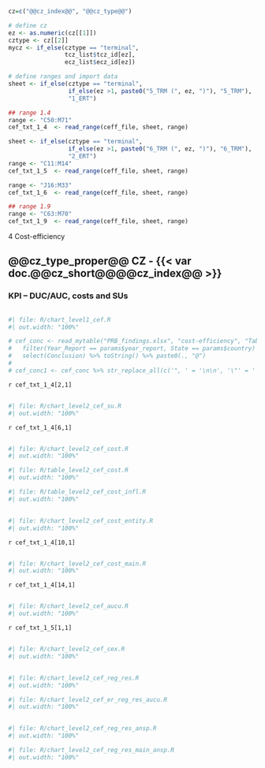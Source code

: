 ```r
cz=c("@@cz_index@@", "@@cz_type@@")

# define cz
ez <- as.numeric(cz[[1]])
cztype <- cz[[2]]
mycz <- if_else(cztype == "terminal",
                tcz_list$tcz_id[ez],
                ecz_list$ecz_id[ez])

# define ranges and import data
sheet <- if_else(cztype == "terminal",
                 if_else(ez >1, paste0("5_TRM (", ez, ")"), "5_TRM"),
                 "1_ERT")

## range 1.4
range <- "C50:M71"
cef_txt_1_4  <- read_range(ceff_file, sheet, range)

sheet <- if_else(cztype == "terminal",
                 if_else(ez >1, paste0("6_TRM (", ez, ")"), "6_TRM"),
                 "2_ERT")
range <- "C11:M14"
cef_txt_1_5  <- read_range(ceff_file, sheet, range)

range <- "J16:M33"
cef_txt_1_6  <- read_range(ceff_file, sheet, range)

## range 1.9
range <- "C63:M70"
cef_txt_1_9  <- read_range(ceff_file, sheet, range)
```

[4 Cost-efficiency]{class="fakeh1"}

## @@cz_type_proper@@ CZ - {{< var doc.@@cz_short@@@@cz_index@@ >}}

::: {#container-cef-duc style="clear: both"}

### KPI – DUC/AUC, costs and SUs

<!-- empty line to ensure next heading leaves enough space -->
<div style="height: 1px"></div>

:::: {#chart-cef-duc class="mychart"}
```r
#| file: R/chart_level1_cef.R
#| out.width: "100%"
```
::::

:::: {#concl-cef-duc}
```r
# cef_conc <- read_mytable("PRB_findings.xlsx", "cost-efficiency", "Table_Findings_CEFF") %>% 
#   filter(Year_Report == params$year_report, State == params$country) %>% 
#   select(Conclusion) %>% toString() %>% paste0(., "@")
# 
# cef_conc1 <- cef_conc %>% str_replace_all(c('", ' = '\n\n', '\"' = '', '\n\n\n' = '\n\n')) %>% str_replace(fixed('c('), '') %>%  str_replace(fixed(')@'), '\n') 
```

`r cef_txt_1_4[2,1]`
::::
:::

::: {#container-cef-su style="clear: both"}

<!-- empty line to ensure next heading leaves enough space -->
<div style="height: 1px"></div>

:::: {#chart-cef-su class="mychart"}
```r
#| file: R/chart_level2_cef_su.R
#| out.width: "100%"
```
::::

:::: {#concl-cef-su}

`r cef_txt_1_4[6,1]`

::::
:::

::: {#container-cef-cost style="clear: both"}

<!-- empty line to ensure next heading leaves enough space -->
<div style="height: 1px"></div>

:::: {#chart-cef-cost class="mychart"}
```r
#| file: R/chart_level2_cef_cost.R
#| out.width: "100%"
```

```r
#| file: R/table_level2_cef_cost.R
#| out.width: "100%"
```

```r
#| file: R/table_level2_cef_cost_infl.R
#| out.width: "100%"
```

::::

:::: {#concl-cef-cost}


::::
:::

::: {#container-cef-cost-entity style="clear: both"}

<!-- empty line to ensure next heading leaves enough space -->
<div style="height: 1px"></div>

:::: {#chart-cef-cost-entity class="mychart"}
```r
#| file: R/chart_level2_cef_cost_entity.R
#| out.width: "100%"
```
::::

:::: {#concl-cef-cost-entity}

`r cef_txt_1_4[10,1]`

::::
:::

::: {#container-cef-cost-main style="clear: both"}

<!-- empty line to ensure next heading leaves enough space -->
<div style="height: 1px"></div>

:::: {#chart-cef-cost-main class="mychart"}
```r
#| file: R/chart_level2_cef_cost_main.R
#| out.width: "100%"
```
::::

:::: {#concl-cef-cost-main}

`r cef_txt_1_4[14,1]`

::::
:::

::: {#container-cef-aucu style="clear: both"}

<!-- empty line to ensure next heading leaves enough space -->
<div style="height: 1px"></div>

:::: {#chart-cef-aucu class="mychart"}
```r
#| file: R/chart_level2_cef_aucu.R
#| out.width: "100%"
```
::::

:::: {#concl-cef-aucu}

`r cef_txt_1_5[1,1]`

::::
:::

::: {#container-cef-er-cex style="clear: both"}

<!-- empty line to ensure next heading leaves enough space -->
<div style="height: 1px"></div>

:::: {#chart-cef-er-cex class="mychart"}
```r
#| file: R/chart_level2_cef_cex.R
#| out.width: "100%"
```
::::

:::: {#concl-cef-er-cex}



::::
:::

::: {#container-cef-er-reg-res style="clear: both"}

<!-- empty line to ensure next heading leaves enough space -->
<div style="height: 1px"></div>

:::: {#chart-cef-er-reg-res class="mychart"}
```r
#| file: R/chart_level2_cef_reg_res.R
#| out.width: "100%"
```

```r
#| file: R/chart_level2_cef_er_reg_res_aucu.R
#| out.width: "100%"
```

::::

:::: {#concl-cef-er-reg-res}



::::
:::

::: {#container-cef-er-reg-res-main-ansp style="clear: both"}

<!-- empty line to ensure next heading leaves enough space -->
<div style="height: 1px"></div>

:::: {#chart-cef-er-reg-res-ansp class="mychart"}
```r
#| file: R/chart_level2_cef_reg_res_ansp.R
#| out.width: "100%"
```
::::

:::: {#chart-cef-er-reg-res-main-ansp class="mychart"}
```r
#| file: R/chart_level2_cef_reg_res_main_ansp.R
#| out.width: "100%"
```

::::

:::: {#concl-cef-er-reg-res-main-ansp}



::::
:::
